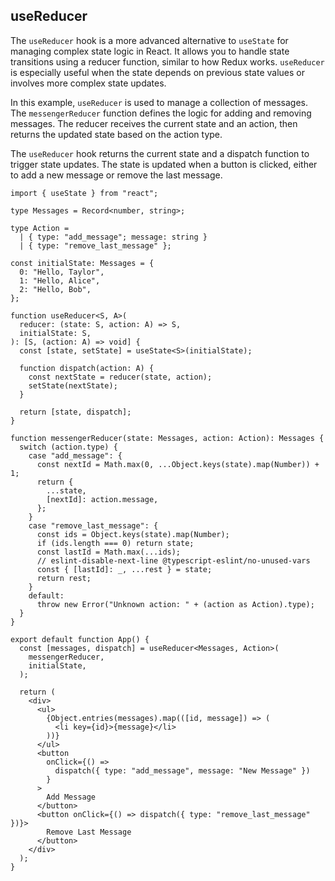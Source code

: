 
## useReducer

The `useReducer` hook is a more advanced alternative to `useState` for managing complex state logic in React.
It allows you to handle state transitions using a reducer function, similar to how Redux works. `useReducer`
is especially useful when the state depends on previous state values or involves more complex state updates.

In this example, `useReducer` is used to manage a collection of messages. The `messengerReducer` function defines
the logic for adding and removing messages. The reducer receives the current state and an action, then returns the updated state based on the action type.

The `useReducer` hook returns the current state and a dispatch function to trigger state updates. The state is updated
when a button is clicked, either to add a new message or remove the last message.

```tsx
import { useState } from "react";

type Messages = Record<number, string>;

type Action =
  | { type: "add_message"; message: string }
  | { type: "remove_last_message" };

const initialState: Messages = {
  0: "Hello, Taylor",
  1: "Hello, Alice",
  2: "Hello, Bob",
};

function useReducer<S, A>(
  reducer: (state: S, action: A) => S,
  initialState: S,
): [S, (action: A) => void] {
  const [state, setState] = useState<S>(initialState);

  function dispatch(action: A) {
    const nextState = reducer(state, action);
    setState(nextState);
  }

  return [state, dispatch];
}

function messengerReducer(state: Messages, action: Action): Messages {
  switch (action.type) {
    case "add_message": {
      const nextId = Math.max(0, ...Object.keys(state).map(Number)) + 1;
      return {
        ...state,
        [nextId]: action.message,
      };
    }
    case "remove_last_message": {
      const ids = Object.keys(state).map(Number);
      if (ids.length === 0) return state;
      const lastId = Math.max(...ids);
      // eslint-disable-next-line @typescript-eslint/no-unused-vars
      const { [lastId]: _, ...rest } = state;
      return rest;
    }
    default:
      throw new Error("Unknown action: " + (action as Action).type);
  }
}

export default function App() {
  const [messages, dispatch] = useReducer<Messages, Action>(
    messengerReducer,
    initialState,
  );

  return (
    <div>
      <ul>
        {Object.entries(messages).map(([id, message]) => (
          <li key={id}>{message}</li>
        ))}
      </ul>
      <button
        onClick={() =>
          dispatch({ type: "add_message", message: "New Message" })
        }
      >
        Add Message
      </button>
      <button onClick={() => dispatch({ type: "remove_last_message" })}>
        Remove Last Message
      </button>
    </div>
  );
}
```
